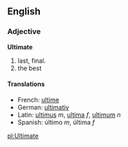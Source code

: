 ==English==

===Adjective===
'''Ultimate'''

# last, final.
# the best

====Translations====
*French: [[ultime]]
*German: [[ultimativ]]
*Latin: [[ultimus]] ''m'', [[ultima]] ''f'', [[ultimum]] ''n''
*Spanish: último ''m'', última ''f''

[[pl:Ultimate]]
